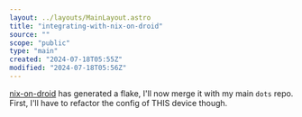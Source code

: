```yaml
---
layout: ../layouts/MainLayout.astro
title: "integrating-with-nix-on-droid"
source: ""
scope: "public"
type: "main"
created: "2024-07-18T05:55Z"
modified: "2024-07-18T05:56Z"
---
```


[nix-on-droid](/nix-on-droid) has generated a flake, I'll now merge it with my main `dots` repo. First, I'll have to refactor the config of THIS device though.